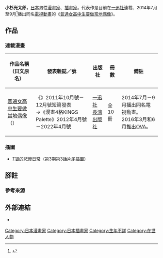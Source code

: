 {{multiple issues|
{{Notability Unreferenced|time=2016-07-19T15:00:42+00:00}}
{{Primarysources|time=2016-07-19T15:00:42+00:00}}
}}
{{Infobox 漫畫家
| 姓名               = 小杉光太郎
| 職業               = [[漫畫家|漫畫家]]、[[插畫家|插畫家]]
| 圖像               = 
| 圖像大小           = 
| 圖像說明           = 
| 本名               = 
| 日語原文           = 
| 英文名             = 
| 假名               = こすぎ こうたろう
| 羅馬字             = Kosugi Kōtarō
| 性別               =
| 國籍               = {{JPN}}
| 出生日期           = 
| 出生地點           = 
| 逝世日期           = 
| 逝世地點           = 
| 活躍時期           = 
| 類型               = 
| 出道作品           = 
| 代表作品           = 《[[普通女高中生要做當地偶像|普通女高中生要做當地偶像]]》
| 獎項               = 
| 簽名               = 
| 官方網站           = 
| 附註               = 
}}
{{Japanese|japanese=小杉 光太郎|kana=こすぎ こうたろう|romaji=Kosugi Kōtarō}}
'''小杉光太郎'''，[[日本|日本]]男性[[漫畫家|漫畫家]]、[[插畫家|插畫家]]。代表作是目前在[[一迅社|一迅社]]連載、2014年7月至9月<ref>{{Cite web|url=http://natalie.mu/comic/news/108120|script-title=ja:「普通の女子校生が【ろこどる】やってみた。」TVアニメ化|work=[[Natalie_(網站)|Comic Natalie]]|date=2014-01-22|accessdate=2016-07-19|language=ja|archive-date=2020-08-12|archive-url=https://web.archive.org/web/20200812041655/https://natalie.mu/comic/news/108120|dead-url=no}}</ref>播出同名[[電視動畫|電視動畫]]的《[[普通女高中生要做當地偶像|普通女高中生要做當地偶像]]》。

== 作品 ==
=== 連載漫畫 ===
{|class="wikitable" style="font-size:small"
!作品名稱（日文原名）!!發表雜誌／號!!出版社!!冊數!!備註
|-
|[[普通女高中生要做當地偶像|普通女高中生要做當地偶像]]<br />（{{lang|ja|普通の女子校生が【ろこどる】やってみた。}}）||《{{link-ja|漫畫4格Palette|まんが4コマぱれっと|漫畫4格KINGS Palette}}》2011年10月號－12月號短篇發表<br />→《漫畫4格KINGS Palette》2012年4月號－2022年4月號||{{flagicon|JPN}} [[一迅社|一迅社]]<br />{{flagicon|TWN}} [[長鴻出版社|長鴻出版社]]||全10冊||2014年7月－9月播出同名電視動畫。<br />2016年3月和6月推出[[OVA|OVA]]。
|}

=== 插圖 ===
* [[T寶的悲慘日常|T寶的悲慘日常]]（第3期第3話片尾插圖）

== 腳註 ==
=== 參考來源 ===
{{reflist}}

== 外部連結 ==
* {{Twitter|KouKosugi}} {{ja icon}}
{{Manga-artist-stub}}
{{Normdaten}}
{{DEFAULTSORT:Kosugi Kōtarō}}
[[Category:日本漫畫家|Category:日本漫畫家]]
[[Category:日本插畫家|Category:日本插畫家]]
[[Category:生年不詳|Category:生年不詳]]
[[Category:在世人物|Category:在世人物]]